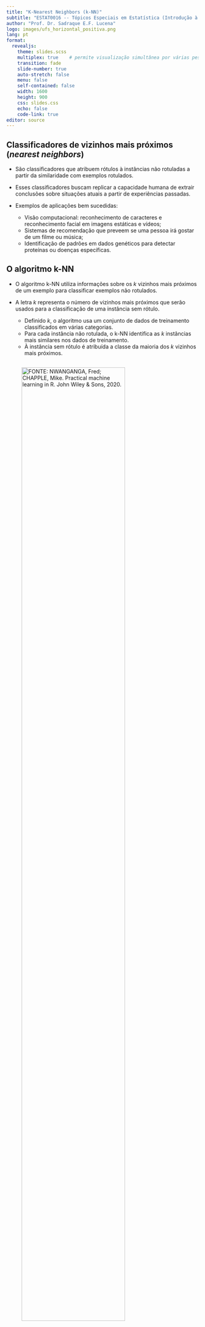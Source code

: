 ```yaml
---
title: "K-Nearest Neighbors (k-NN)"
subtitle: "ESTAT0016 -- Tópicos Especiais em Estatística (Introdução à Apredizagem de Máquina)"
author: "Prof. Dr. Sadraque E.F. Lucena"
logo: images/ufs_horizontal_positiva.png
lang: pt
format: 
  revealjs:
    theme: slides.scss
    multiplex: true    # permite visualização simultânea por várias pessoas
    transition: fade
    slide-number: true
    auto-stretch: false
    menu: false
    self-contained: false
    width: 1600
    height: 900
    css: slides.css
    echo: false
    code-link: true
editor: source
---
```


## Classificadores de vizinhos mais próximos (*nearest neighbors*)

- São classificadores que atribuem rótulos à instâncias não rotuladas a partir da similaridade com exemplos rotulados.
- Esses classificadores buscam replicar a capacidade humana de extrair conclusões sobre situações atuais a partir de experiências passadas.
- Exemplos de aplicações bem sucedidas:

  - Visão computacional: reconhecimento de caracteres e reconhecimento facial em imagens estáticas e vídeos;
  - Sistemas de recomendação que preveem se uma pessoa irá gostar de um filme ou música;
  - Identificação de padrões em dados genéticos para detectar proteínas ou doenças específicas.
  


## O algoritmo k-NN

- O algoritmo k-NN utiliza informações sobre os $k$ vizinhos mais próximos de um exemplo para classificar exemplos não rotulados.
- A letra $k$ representa o número de vizinhos mais próximos que serão usados para a classificação de uma instância sem rótulo.

  - Definido $k$, o algoritmo usa um conjunto de dados de treinamento classificados em várias categorias.
  - Para cada instância não rotulada, o k-NN identifica as $k$ instãncias mais similares nos dados de treinamento.
  - À instância sem rótulo é atribuída a classe da maioria dos $k$ vizinhos mais próximos.


##

![FONTE: NWANGANGA, Fred; CHAPPLE, Mike. Practical machine learning in R. John Wiley & Sons, 2020.](images/knn1.png){width=80%}


## Vantagens e desvantagens

::: {.callout-note}
## Vantagens

- Simples e efetivo.
- Não faz suposições sobre a distribuição dos dados.
- Fase de treinamento rápida.
:::

::: {.callout-important}
## Desvantagens

- Não produz um modelo, limitando a capacidade de entender como as características se relacionam com a classe.
- Requer a seleção de um $k$ apropriado.
- Fase de classificação lenta.
- Características nominais e dados ausentes exigem processamento adicional.
:::

## Encontrando os vizinhos mais próximos

- Para encontrar os vizinhos mais pŕoximos de uma instância é preciso calcular a distância entre as instâncias.
- Tradicionalmente, o algoritmo k-NN usa a **distância euclidiana**:
  - Sejam $p$ e $q$ duas instâncias com $n$ atritubos. Então a distância euclidiana entre $p$ e $q$ é dada por
$$
  dist(p,q) = \sqrt{(p_1-q_1)^2 +(p_2-q_2)^2 + \cdots + (p_n-q_n)^2}
$$
  em que $p_i$ e $q_i$, $i=1,\ldots,n$, representam os atributos associados às instâncias $p$ e $q$, respectivamente.

- Outras distâncias que podem ser usadas: distância de Hamming, distância de Manhattan (ou L1), distância Minkowski e distância de Mahalanobis.

## Preparando os dados

- **Observação:** antes do cálculo da distância euclidiana devemos normalizar os atributos, pois atributos com valores mais elevados tendem a ter um impacto desproporcional no cálculo de distância.
- Para o k-NN podemos usar a *normalização min-max*:
$$
x_{novo} = \frac{x - min(X)}{max(X)-min(X)}
$$
- ou a transformação *z-score*:
$$
x_{novo} = \frac{x - média(X)}{DesvPad(X)}.
$$

## Preparando os dados

- Se o atributo é do tipo nomial, devemos transformá-lo em uma variável *dummy*. Por exemplo:
$$
  homem = \begin{cases}
    1 & \text{se } x = \text{ homem}\\
    0 & \text{caso contrário}.
  \end{cases}
$$
- Se a variável tem mais de duas categorias, digamos $n$, devem ser criadas $n-1$ variáveis *dummies*.
- Exemplo: se o atributo *temperatura* possui as categorias *quente*, *médio* e *frio*, devem ser criados:

:::: {.columns}
::: {.column width="50%"}
$$
quente = \begin{cases}
  1 & \text{se } x = \text{ quente}\\
  0 & \text{caso contrário}
\end{cases}
$$
:::
::: {.column width="50%"}
$$
médio = \begin{cases}
  1 & \text{se } x = \text{ médio}\\
  0 & \text{caso contrário}
\end{cases}
$$
:::
::::

- Como uma dummy possui apenas os valores 0 e 1, os valores caem na mesma escala da transformação min-max.

## Exemplo 6.1
Considere os dados de treinamento:

:::: {.columns}
::: {.column width="50%"}
Paciente | Idade | Colesterol | Doença cardíaca
:-----:|:-----:|:-----:|:-----:
1 | 45 | 297 | FALSO 
2 | 41 | 172 | VERDADEIRO 
3 | 46 | 202 | VERDADEIRO
4 | 48 | 193 | VERDADEIRO
5 | 46 | 243 | FALSO | 10
:::
::: {.column width="50%"}
Paciente | Idade | Colesterol | Doença cardíaca
|:-----:|:-----:|:-----:|:-----:
6 | 48 | 256 | VERDADEIRO
7 | 49 | 212 | VERDADEIRO
8 | 41 | 289 | VERDADEIRO
9 | 49 | 271 | FALSO
10 | 43 | 315 | FALSO
:::
::::

Calcule a distância euclidiana para um novo paciente com 45 anos e colesterol de 225 usando a normalização min-max. Ordende os dados de treino da menor distância para a maior ditância do novo paciente.


## Determinando $k$ apropriado

- A decisão de quantos vizinhos usar para o k-NN determina o quão bem o modelo generalizará dados futuros.
- O equilíbrio entre *overfitting* e *underfitting* aos dados de treinamento é um problema conhecido como o *tradeoff entre viés e variância*.
  - Escolher um $k$ pequeno pode tornar o modelo muito sensível à ruído nos dados, levando ao *overfitting*.
  - Um valor grande de $k$ pode enviesar o aprendizado, correndo o risco de ignorar padrões pequenos, porém importantes.
- O valor escolhido para $k$ em uma classificação deve sempre ser ímpar, para evitar empates na hora de classificar.
- Uma forma de determinar $k$ é testar diversos valores com os dados de teste e escolher aquele com melhor performance de classificação.


## Por que o algoritmo k-NN é preguiçoso?

- Algoritmos de classificação baseados em métodos de vizinho mais próximo são considerados algoritmos de aprendizado preguiçoso (*lazy learning*).
- Um aprendiz preguiçoso não está realmente aprendendo nada; ele apenas armazena os dados de treinamento sem qualquer abstração.
- O aprendizado preguiçoso também é conhecido como aprendizado baseado em instâncias ou aprendizado por repetição.


## E a Regressão k-NN?

- Em problemas de regressão, como a variável resposta é numérica, a estimativa é dada pela média dos $k$ vizinhos mais próximos. Duas formas são possíveis:
  - Usar a média aritmética ou
  - Usar a média ponderada pela distância entre as instâncias (preferível).

- A média ponderada pelas distâncias é dada por
$$
  \widehat{y}_i = {\sum\limits_{t=0}^k y_i\, p_i}\Bigg/{\sum\limits_{t=0}^k p_i},
$$
em que:

    - $y_i$ é o valor da variável resposta para a instância $i$;
    - $p_i$ é o peso dado pelo inverso da distância entre a nova instância e a instância de treino.

## Escolha de $k$ na Regressão k-NN

- O valor de $k$ é escolhido como aquele que produz menor erro. Algumas métricas que podem ser usadas para quantificar o erro são:

  - Erro médio absoluto (MAE):  $~~~~~MAE(y,\widehat{y}) = \frac{1}{n}\sum\limits_{i=1}^n|y_i-\widehat{y}_i|$
  - Erro quadrático médio (MSE):$~~~~~MSE(y,\widehat{y}) = \frac{1}{n}\sum\limits_{i=1}^n (y_i-\widehat{y}_i)^2$
  - Raiz do erro quadrático médio (RMSE):$~~~~~RMSE(y,\widehat{y}) = \sqrt{\frac{1}{n}\sum\limits_{i=1}^n (y_i-\widehat{y}_i)^2}$

# FIM {style="text-align: center;"}
![](images/giphy.gif){fig-align="center"}
